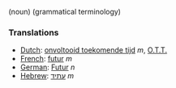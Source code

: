 (noun) (grammatical terminology)

===Translations===
*[[Dutch]]: [[onvoltooid toekomende tijd]] ''m'', [[O.T.T.]]
*[[French]]: [[futur]] ''m''
*[[German]]: [[Futur]] ''n''
*[[Hebrew]]: [[עתיד]] ''m''